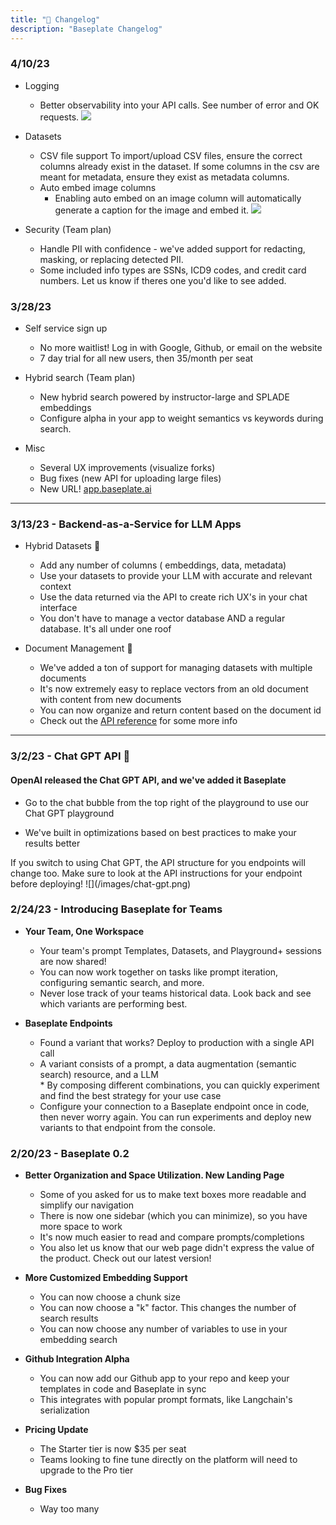 ```yaml
---
title: "🍜 Changelog"
description: "Baseplate Changelog"
---
```


### **4/10/23**

- Logging

  - Better observability into your API calls. See number of error and OK requests.
    <Frame>
      <img src="/images/logging.png" />
    </Frame>

- Datasets

  - CSV file support
    <Warning>
      To import/upload CSV files, ensure the correct columns already exist in
      the dataset. If some columns in the csv are meant for metadata, ensure
      they exist as metadata columns.
    </Warning>
  - Auto embed image columns
    - Enabling auto embed on an image column will automatically generate a caption for the image and embed it.
      <Frame>
        <img src="/images/auto-embed.png" />
      </Frame>

- Security (Team plan)
  - Handle PII with confidence - we've added support for redacting, masking, or replacing detected PII.
  - Some included info types are SSNs, ICD9 codes, and credit card numbers. Let us know if theres one you'd like to see added.

### **3/28/23**

- Self service sign up

  - No more waitlist! Log in with Google, Github, or email on the website
  - 7 day trial for all new users, then 35/month per seat

- Hybrid search (Team plan)

  - New hybrid search powered by instructor-large and SPLADE embeddings
  - Configure alpha in your app to weight semantics vs keywords during search.

- Misc
  - Several UX improvements (visualize forks)
  - Bug fixes (new API for uploading large files)
  - New URL! [app.baseplate.ai](https://app.baseplate.ai)

---

### **3/13/23 - Backend-as-a-Service for LLM Apps**

- Hybrid Datasets 📑

  - Add any number of columns ( embeddings, data, metadata)
  - Use your datasets to provide your LLM with accurate and relevant context
  - Use the data returned via the API to create rich UX's in your chat interface
  - You don't have to manage a vector database AND a regular database. It's all
    under one roof

- Document Management 📖

  - We've added a ton of support for managing datasets with multiple documents
  - It's now extremely easy to replace vectors from an old document with content
    from new documents
  - You can now organize and return content based on the document id
  - Check out the [API reference](/api-reference/completions) for some more info

---

### **3/2/23 - Chat GPT API** 👀

#### OpenAI released the Chat GPT API, and we've added it Baseplate

- Go to the chat bubble from the top right of the playground to use our Chat GPT
  playground

- We've built in optimizations based on best practices to make your results
  better

<Warning>
  If you switch to using Chat GPT, the API structure for you endpoints will
  change too. Make sure to look at the API instructions for your endpoint before
  deploying!
</Warning>

<Frame caption="Chat GPT API is now supported!">
  ![](/images/chat-gpt.png)
</Frame>

### 2/24/23 - Introducing Baseplate for Teams

- **Your Team, One Workspace**

  - Your team's prompt Templates, Datasets, and Playground+ sessions are now
    shared!
  - You can now work together on tasks like prompt iteration, configuring
    semantic search, and more.
  - Never lose track of your teams historical data. Look back and see which
    variants are performing best.

- **Baseplate Endpoints**
  - Found a variant that works? Deploy to production with a single API call
  - A variant consists of a prompt, a data augmentation (semantic search)
    resource, and a LLM  
     \* By composing different combinations, you can quickly experiment and find
    the best strategy for your use case
  - Configure your connection to a Baseplate endpoint once in code, then never
    worry again. You can run experiments and deploy new variants to that
    endpoint from the console.

### 2/20/23 - Baseplate 0.2

- **Better Organization and Space Utilization. New Landing Page**

  - Some of you asked for us to make text boxes more readable and simplify our
    navigation
  - There is now one sidebar (which you can minimize), so you have more space to
    work
  - It's now much easier to read and compare prompts/completions
  - You also let us know that our web page didn't express the value of the
    product. Check out our latest version!

- **More Customized Embedding Support**

  - You can now choose a chunk size
  - You can now choose a "k" factor. This changes the number of search results
  - You can now choose any number of variables to use in your embedding search

- **Github Integration Alpha**

  - You can now add our Github app to your repo and keep your templates in code
    and Baseplate in sync
  - This integrates with popular prompt formats, like Langchain's serialization

- **Pricing Update**

  - The Starter tier is now $35 per seat
  - Teams looking to fine tune directly on the platform will need to upgrade to
    the Pro tier

- **Bug Fixes**
  - Way too many
